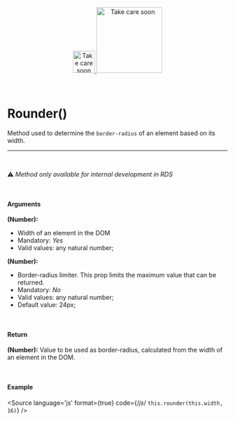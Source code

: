 
<Meta title="Utils/Methods/Rounder()"/>

<div align="center" style={{display: 'flex'}}>
    <a href="https://rahulaher.netlify.app">
        <img src="../../../public/img/logo/glyph-black-colored.svg" alt="Take care soon" width="50" />
        <img src="../../../public/img/logo/word-black-colored.svg" alt="Take care soon" width="150" />
    </a>
</div>

<br />
<br />

# Rounder()

Method used to determine the `border-radius` of an element based on its width.

<hr />
<br />

⚠️ *Method only available for internal development in RDS*

<br />

#### Arguments

**(Number):**
- Width of an element in the DOM
- Mandatory: *Yes*
- Valid values: any natural number;

**(Number):**
- Border-radius limiter. This prop limits the maximum value that can be returned.
- Mandatory: *No*
- Valid values: any natural number;
- Default value: 24px;

<br />

#### Return

**(Number):** Value to be used as border-radius, calculated from the width of an element in the DOM.

<br />

#### Example

<Story name="Rounder">
</Story>

<Source
  language='js'
  format={true}
  code={/*js*/ `
  this.rounder(this.width, 16)
`}
/>
